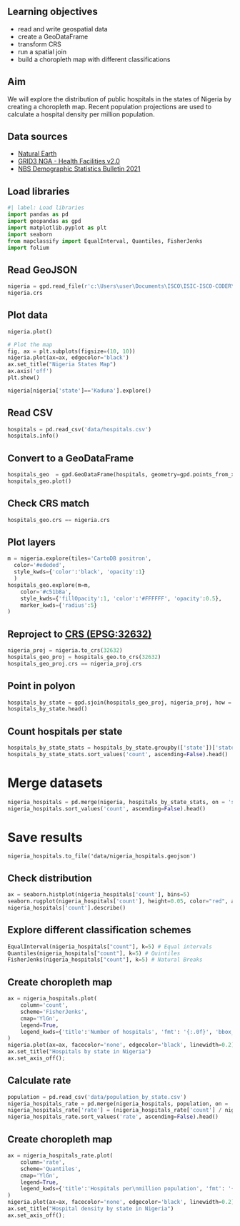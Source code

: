 ## Learning objectives
- read and write geospatial data
- create a GeoDataFrame 
- transform CRS
- run a spatial join
- build a choropleth map with different classifications

## Aim
We will explore the distribution of public hospitals in the states of Nigeria by creating a choropleth map. Recent population projections are used to calculate a hospital density per million population.

## Data sources
- [Natural Earth](https://www.naturalearthdata.com/)
- [GRID3 NGA - Health Facilities v2.0](https://data.grid3.org/datasets/GRID3::grid3-nga-health-facilities-v2-0/about)
- [NBS Demographic Statistics Bulletin 2021](https://www.nigerianstat.gov.ng/elibrary/read/1241207)

## Load libraries
```python
#| label: Load libraries
import pandas as pd
import geopandas as gpd
import matplotlib.pyplot as plt
import seaborn
from mapclassify import EqualInterval, Quantiles, FisherJenks
import folium
```

## Read GeoJSON
```python
nigeria = gpd.read_file(r'c:\Users\user\Documents\ISCO\ISIC-ISCO-CODER\data\nigeria.geojson')
nigeria.crs
```

## Plot data
```python
nigeria.plot()
```

```python
# Plot the map
fig, ax = plt.subplots(figsize=(10, 10))
nigeria.plot(ax=ax, edgecolor='black')
ax.set_title("Nigeria States Map")
ax.axis('off')
plt.show()
```

```python
nigeria[nigeria['state']=='Kaduna'].explore()
```

## Read CSV
```python
hospitals = pd.read_csv('data/hospitals.csv')
hospitals.info()
```

## Convert to a GeoDataFrame
```python
hospitals_geo  = gpd.GeoDataFrame(hospitals, geometry=gpd.points_from_xy(hospitals.longitude, hospitals.latitude), crs = 'EPSG:4326')
hospitals_geo.plot()
```

## Check CRS match
```python
hospitals_geo.crs == nigeria.crs
```

## Plot layers
```python
m = nigeria.explore(tiles='CartoDB positron', 
  color='#ededed', 
  style_kwds={'color':'black', 'opacity':1}
  )
hospitals_geo.explore(m=m, 
    color='#c51b8a', 
    style_kwds={'fillOpacity':1, 'color':'#FFFFFF', 'opacity':0.5}, 
    marker_kwds={'radius':5}
)
```

## Reproject to [CRS (EPSG:32632)](https://epsg.io/32632)
```python
nigeria_proj = nigeria.to_crs(32632)
hospitals_geo_proj = hospitals_geo.to_crs(32632)
hospitals_geo_proj.crs == nigeria_proj.crs
```

## Point in polyon
```python
hospitals_by_state = gpd.sjoin(hospitals_geo_proj, nigeria_proj, how = 'inner', predicate = 'within')
hospitals_by_state.head()
```

## Count hospitals per state
```python
hospitals_by_state_stats = hospitals_by_state.groupby(['state'])['state'].count().sort_values(ascending=False).reset_index(name='count')
hospitals_by_state_stats.sort_values('count', ascending=False).head()
```

# Merge datasets
```python
nigeria_hospitals = pd.merge(nigeria, hospitals_by_state_stats, on = 'state', how = 'left')
nigeria_hospitals.sort_values('count', ascending=False).head()
```

# Save results
```.python
nigeria_hospitals.to_file('data/nigeria_hospitals.geojson')
```

## Check distribution
```python
ax = seaborn.histplot(nigeria_hospitals['count'], bins=5)
seaborn.rugplot(nigeria_hospitals['count'], height=0.05, color="red", ax=ax);
nigeria_hospitals['count'].describe()
```

## Explore different classification schemes
```python
EqualInterval(nigeria_hospitals["count"], k=5) # Equal intervals
Quantiles(nigeria_hospitals["count"], k=5) # Quintiles
FisherJenks(nigeria_hospitals["count"], k=5) # Natural Breaks
```

## Create choropleth map
```python
ax = nigeria_hospitals.plot(
    column='count',
    scheme='FisherJenks',
    cmap='YlGn',
    legend=True,
    legend_kwds={'title':'Number of hospitals', 'fmt': '{:.0f}', 'bbox_to_anchor':(1,0.28)},
)
nigeria.plot(ax=ax, facecolor='none', edgecolor='black', linewidth=0.2)
ax.set_title("Hospitals by state in Nigeria")
ax.set_axis_off();
```

## Calculate rate
```python
population = pd.read_csv('data/population_by_state.csv')
nigeria_hospitals_rate = pd.merge(nigeria_hospitals, population, on = 'state', how = 'left')
nigeria_hospitals_rate['rate'] = (nigeria_hospitals_rate['count'] / nigeria_hospitals_rate['population'])*1000000
nigeria_hospitals_rate.sort_values('rate', ascending=False).head()
```

## Create choropleth map
```python
ax = nigeria_hospitals_rate.plot(
    column='rate',
    scheme='Quantiles',
    cmap='YlGn',
    legend=True,
    legend_kwds={'title':'Hospitals per\nmillion population', 'fmt': '{:.1f}', 'bbox_to_anchor':(1,0.28)},
)
nigeria.plot(ax=ax, facecolor='none', edgecolor='black', linewidth=0.2)
ax.set_title("Hospital density by state in Nigeria")
ax.set_axis_off();
```